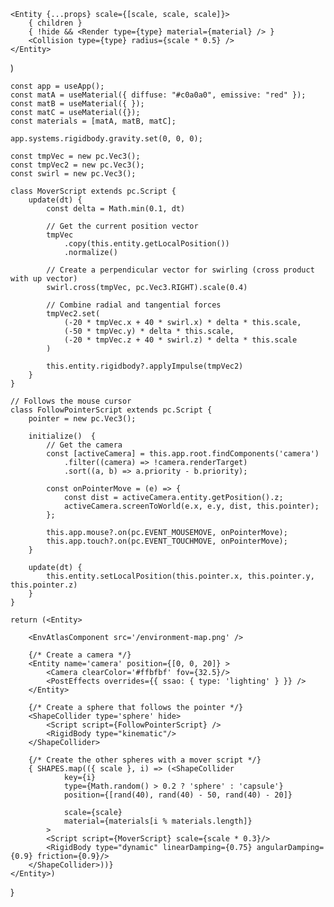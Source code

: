 
    <Entity {...props} scale={[scale, scale, scale]}>
        { children }
        { !hide && <Render type={type} material={material} /> }
        <Collision type={type} radius={scale * 0.5} />
    </Entity>
)


    const app = useApp();
    const matA = useMaterial({ diffuse: "#c0a0a0", emissive: "red" });
    const matB = useMaterial({ });
    const matC = useMaterial({});
    const materials = [matA, matB, matC];
    
    app.systems.rigidbody.gravity.set(0, 0, 0);

    const tmpVec = new pc.Vec3();
    const tmpVec2 = new pc.Vec3();
    const swirl = new pc.Vec3();

    class MoverScript extends pc.Script {
        update(dt) {
            const delta = Math.min(0.1, dt)
            
            // Get the current position vector
            tmpVec
                .copy(this.entity.getLocalPosition())
                .normalize()
            
            // Create a perpendicular vector for swirling (cross product with up vector)
            swirl.cross(tmpVec, pc.Vec3.RIGHT).scale(0.4)
            
            // Combine radial and tangential forces
            tmpVec2.set(
                (-20 * tmpVec.x + 40 * swirl.x) * delta * this.scale,
                (-50 * tmpVec.y) * delta * this.scale,
                (-20 * tmpVec.z + 40 * swirl.z) * delta * this.scale
            )

            this.entity.rigidbody?.applyImpulse(tmpVec2)
        }
    }

    // Follows the mouse cursor
    class FollowPointerScript extends pc.Script {
        pointer = new pc.Vec3();

        initialize()  {
            // Get the camera
            const [activeCamera] = this.app.root.findComponents('camera')
                .filter((camera) => !camera.renderTarget)
                .sort((a, b) => a.priority - b.priority);
            
            const onPointerMove = (e) => {
                const dist = activeCamera.entity.getPosition().z;
                activeCamera.screenToWorld(e.x, e.y, dist, this.pointer);
            };

            this.app.mouse?.on(pc.EVENT_MOUSEMOVE, onPointerMove);
            this.app.touch?.on(pc.EVENT_TOUCHMOVE, onPointerMove);
        }

        update(dt) {
            this.entity.setLocalPosition(this.pointer.x, this.pointer.y, this.pointer.z)
        }
    }

    return (<Entity>
        
        <EnvAtlasComponent src='/environment-map.png' />

        {/* Create a camera */}
        <Entity name='camera' position={[0, 0, 20]} >
            <Camera clearColor='#ffbfbf' fov={32.5}/>
            <PostEffects overrides={{ ssao: { type: 'lighting' } }} />
        </Entity>

        {/* Create a sphere that follows the pointer */}
        <ShapeCollider type='sphere' hide>
            <Script script={FollowPointerScript} />
            <RigidBody type="kinematic"/>
        </ShapeCollider>

        {/* Create the other spheres with a mover script */}
        { SHAPES.map(({ scale }, i) => (<ShapeCollider 
                key={i} 
                type={Math.random() > 0.2 ? 'sphere' : 'capsule'}
                position={[rand(40), rand(40) - 50, rand(40) - 20]}
                
                scale={scale} 
                material={materials[i % materials.length]}
            >
            <Script script={MoverScript} scale={scale * 0.3}/>
            <RigidBody type="dynamic" linearDamping={0.75} angularDamping={0.9} friction={0.9}/>
        </ShapeCollider>))}
    </Entity>)
}

<Physics/>
